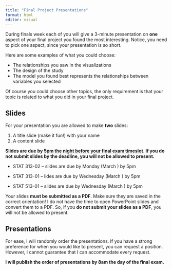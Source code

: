 ```yaml
---
title: "Final Project Presentations"
format: html
editor: visual
---
```


During finals week each of you will give a 3-minute presentation on **one** aspect of your final project you found the most interesting. Notice, you need to pick one aspect, since your presentation is so short.

Here are some examples of what you could choose:

-   The relationships you saw in the visualizations
-   The design of the study
-   The model you found best represents the relationships between variables you selected

Of course you could choose other topics, the only requirement is that your topic is related to what you did in your final project.

## Slides

For your presentation you are allowed to make **two** slides:

1.  A title slide (make it fun!) with your name
2.  A content slide

**Slides are due by [5pm the night before your final exam timeslot]{.underline}. If you do not submit slides by the deadline, you will not be allowed to present.**

-   STAT 313-02 – slides are due by Monday (March ) by 5pm

-   STAT 313-01 – lides are due by Wednesday (March ) by 5pm

-   STAT 513-01 – slides are due by Wednesday (March ) by 5pm

::: callout-caution
Your slides **must be submitted as a PDF**. Make sure they are saved in the correct orientation! I do not have the time to open PowerPoint slides and convert them to a PDF. So, if you **do not submit your slides as a PDF**, you will not be allowed to present.
:::

## Presentations

For ease, I will randomly order the presentations. If you have a strong preference for when you would like to present, you can request a position. However, I cannot guarantee that I can accommodate every request.

**I will publish the order of presentations by 8am the day of the final exam.**
